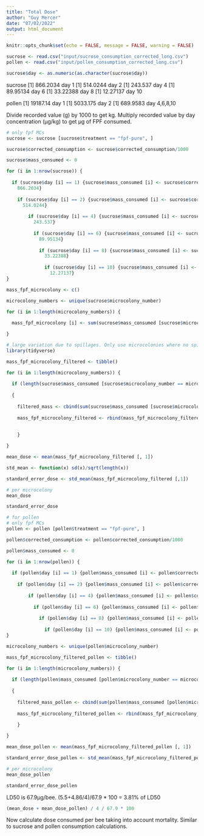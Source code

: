 ```yaml
---
title: "Total Dose"
author: "Guy Mercer"
date: "07/02/2022"
output: html_document
---
```


```r
knitr::opts_chunk$set(echo = FALSE, message = FALSE, warning = FALSE)
```

```r
sucrose <- read.csv("input/sucrose_consumption_corrected_long.csv")
pollen <- read.csv("input/pollen_consumption_corrected_long.csv")

sucrose$day <- as.numeric(as.character(sucrose$day))
```

sucrose 
[1] 866.2034 day 1
[1] 514.0244 day 2 
[1] 243.537 day 4
[1] 89.95134 day 6
[1] 33.22388 day 8 
[1] 12.27137 day 10

pollen
[1] 19187.14 day 1
[1] 5033.175 day 2
[1] 689.9583 day 4,6,8,10

Divide recorded value (g) by 1000 to get kg. Multiply recorded value by day concentration (µg/kg) to get µg of FPF consumed. 

```r
# only fpf MCs
sucrose <- sucrose [sucrose$treatment == "fpf-pure", ]

sucrose$corrected_consumption <- sucrose$corrected_consumption/1000

sucrose$mass_consumed <- 0

for (i in 1:nrow(sucrose)) {
  
  if (sucrose$day [i] == 1) {sucrose$mass_consumed [i] <- sucrose$corrected_consumption [i] *
    866.2034}
  
    if (sucrose$day [i] == 2) {sucrose$mass_consumed [i] <- sucrose$corrected_consumption [i] *
      514.0244}
  
        if (sucrose$day [i] == 4) {sucrose$mass_consumed [i] <- sucrose$corrected_consumption [i] *
          243.537}
  
          if (sucrose$day [i] == 6) {sucrose$mass_consumed [i] <- sucrose$corrected_consumption [i] *
            89.95134}
  
            if (sucrose$day [i] == 8) {sucrose$mass_consumed [i] <- sucrose$corrected_consumption [i] *
              33.22388}
  
              if (sucrose$day [i] == 10) {sucrose$mass_consumed [i] <- sucrose$corrected_consumption [i] *
                12.27137}
}

mass_fpf_microcolony <- c()

microcolony_numbers <- unique(sucrose$microcolony_number)

for (i in 1:length(microcolony_numbers)) {
  
  mass_fpf_microcolony [i] <- sum(sucrose$mass_consumed [sucrose$microcolony_number == microcolony_numbers [i]])

}
```

```r
# large variation due to spillages. Only use microcolonies where no spillages occurred. 
library(tidyverse)

mass_fpf_microcolony_filtered <- tibble()

for (i in 1:length(microcolony_numbers)) {
  
  if (length(sucrose$mass_consumed [sucrose$microcolony_number == microcolony_numbers [i]]) == 6) 
    
  {
    
    filtered_mass <- cbind(sum(sucrose$mass_consumed [sucrose$microcolony_number == microcolony_numbers [i]]), microcolony_numbers [i])
    
    mass_fpf_microcolony_filtered <- rbind(mass_fpf_microcolony_filtered, filtered_mass)
    
    
    }

}

mean_dose <- mean(mass_fpf_microcolony_filtered [, 1])

std_mean <- function(x) sd(x)/sqrt(length(x))

standard_error_dose <- std_mean(mass_fpf_microcolony_filtered [,1])

# per microcolony
mean_dose

standard_error_dose

```

```r
# for pollen
# only fpf MCs
pollen <- pollen [pollen$treatment == "fpf-pure", ]

pollen$corrected_consumption <- pollen$corrected_consumption/1000

pollen$mass_consumed <- 0

for (i in 1:nrow(pollen)) {
  
  if (pollen$day [i] == 1) {pollen$mass_consumed [i] <- pollen$corrected_consumption [i] * 19187.14}
  
    if (pollen$day [i] == 2) {pollen$mass_consumed [i] <- pollen$corrected_consumption [i] * 5033.175}
  
        if (pollen$day [i] == 4) {pollen$mass_consumed [i] <- pollen$corrected_consumption [i] * 689.9583}
  
          if (pollen$day [i] == 6) {pollen$mass_consumed [i] <- pollen$corrected_consumption [i] * 689.9583}
  
            if (pollen$day [i] == 8) {pollen$mass_consumed [i] <- pollen$corrected_consumption [i] * 689.9583}
  
              if (pollen$day [i] == 10) {pollen$mass_consumed [i] <- pollen$corrected_consumption [i] * 689.9583}
}

microcolony_numbers <- unique(pollen$microcolony_number)
```

```r
mass_fpf_microcolony_filtered_pollen <- tibble()

for (i in 1:length(microcolony_numbers)) {
  
  if (length(pollen$mass_consumed [pollen$microcolony_number == microcolony_numbers [i]]) == 6) 
    
  {
    
    filtered_mass_pollen <- cbind(sum(pollen$mass_consumed [pollen$microcolony_number == microcolony_numbers [i]]), microcolony_numbers [i])
    
    mass_fpf_microcolony_filtered_pollen <- rbind(mass_fpf_microcolony_filtered_pollen, filtered_mass_pollen)
    
    }

}

mean_dose_pollen <- mean(mass_fpf_microcolony_filtered_pollen [, 1])

standard_error_dose_pollen <- std_mean(mass_fpf_microcolony_filtered_pollen [,1])

# per microcolony
mean_dose_pollen

standard_error_dose_pollen 
```

LD50 is 67.9µg/bee. (5.5+4.86/4)/67.9 * 100 = 3.81% of LD50

```r
(mean_dose + mean_dose_pollen) / 4 / 67.9 * 100 
```

Now calculate dose consumed per bee taking into account mortality. Similar to sucrose and pollen consumption calculations.